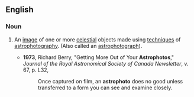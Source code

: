 ==English==

===Noun===
{{en-noun}}

# {{context|astronomy|photography}} An [[image]] of one or more [[celestial]] objects made using [[techniques]] of [[astrophotography]]. (Also called an [[astrophotograph]]).
#*'''1973''', Richard Berry, "Getting More Out of Your '''Astrophotos'''," ''Journal of the Royal Astronomical Society of Canada Newsletter'', v. 67, p. L32,
#*:Once captured on film, an '''astrophoto''' does no good unless transferred to a form you can see and examine closely.
